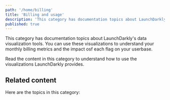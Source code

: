 ```yaml
---
path: '/home/billing'
title: 'Billing and usage'
description: 'This category has documentation topics about LaunchDarkly''s data visualization tools. Read this category to understand the visualizations LaunchDarkly provides.'
published: true
---
```


This category has documentation topics about LaunchDarkly's data visualization tools. You can use these visualizations to understand your monthly billing metrics and the impact osf each flag on your userbase.

Read the content in this category to understand how to use the visualizations LaunchDarkly provides.

## Related content

Here are the topics in this category:

<ChildPageList path="/home/billing" />
